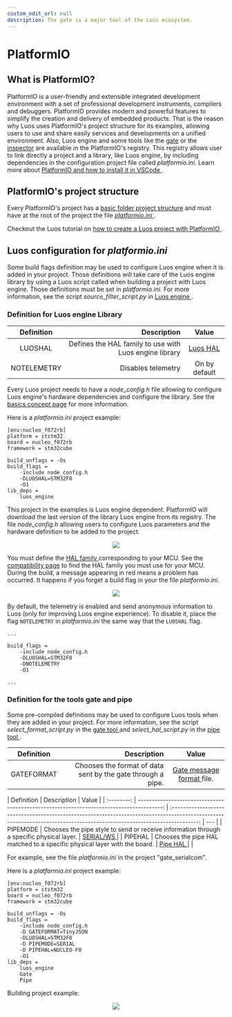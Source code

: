 ```yaml
---
custom_edit_url: null
description: The gate is a major tool of the Luos ecosystem.
---
```



# PlatformIO

## What is PlatformIO?

PlatformIO is a user-friendly and extensible integrated development environment with a set of professional development instruments, compilers and debuggers. PlatformIO provides modern and powerful features to simplify the creation and delivery of embedded products.
That is the reason why Luos uses PlatformIO's project structure for its examples, allowing users to use and share easily services and developments on a unified environment. Also, Luos engine and some tools like the [gate](/docs/tools/gate) or the [inspector](/docs/tools/inspector) are available in the PlatformIO's registry. This registry allows user to link directly a project and a library, like Luos engine, by including dependencies in the configuration project file called _platformio.ini_.
Learn more about <a href="https://platformio.org" target="_blank">PlatformIO and how to install it in VSCode <IconExternalLink width="10" /></a>.

## PlatformIO's project structure

Every PlatformIO's project has a <a href="https://docs.platformio.org/en/latest/projectconf/section_platformio.html#directory-options" target="_blank">basic folder project structure<IconExternalLink width="10"/></a> and must have at the root of the project the file <a href="https://docs.platformio.org/en/latest/projectconf/section_platformio.html#generic-options" target="_blank">_platformio.ini_ <IconExternalLink width="10" /></a>.

Checkout the Luos tutorial on <a href="https://www.luos.io/tutorials/pio" target="_blank">how to create a Luos project with PlatformIO <IconExternalLink width="10" /></a>.

## Luos configuration for _platformio.ini_

Some build flags definition may be used to configure Luos engine when it is added in your project. Those definitions will take care of the Luos engine library by using a Luos script called when building a project with Luos engine. Those definitions must be set in _platformio.ini_.
For more information, see the script _source_filter_script.py_ in <a href="https://github.com/Luos-io/luos_engine" target="_blank" rel="external nofollow">Luos engine <IconExternalLink width="10" /></a>.

### Definition for Luos engine Library

| Definition  |                                            Description |                                                                           Value                                                                            |
| :---------: | -----------------------------------------------------: | :--------------------------------------------------------------------------------------------------------------------------------------------------------: |
|   LUOSHAL   | Defines the HAL family to use with Luos engine library | <a href="https://github.com/Luos-io/luos_engine/tree/main/engine/HAL" target="_blank" rel="external nofollow"> Luos HAL <IconExternalLink width="10" /></a> |
| NOTELEMETRY |                                     Disables telemetry |                                                                       On by default                                                                        |

Every Luos project needs to have a _node_config.h_ file allowing to configure Luos engine's hardware dependencies and configure the library. See the [basics concept page](/docs/luos-technology/basics/orga) for more information.

Here is a _platformio.ini_ project example:

```AsciiDoc
[env:nucleo_f072rb]
platform = ststm32
board = nucleo_f072rb
framework = stm32cube

build_unflags = -Os
build_flags =
    -include node_config.h
    -DLUOSHAL=STM32F0
    -O1
lib_deps =
    luos_engine
```

This project in the examples is Luos engine dependent. PlatformIO will download the last version of the library Luos engine from its registry. The file _node_config.h_ allowing users to configure Luos parameters and the hardware definition to be added to the project.

<div align="center">
  <Image src="/img/telemetry.png" darkSrc="/img/telemetry.png" />
</div>

You must define the <a href="https://github.com/Luos-io/luos_engine/tree/main/engine/HAL" target="_blank" rel="external nofollow">HAL family <IconExternalLink width="10" /></a> corresponding to your MCU. See the [compatibility page](/docs/compatibility/mcu_demoboard) to find the HAL family you must use for your MCU. During the build, a message appearing in red means a problem has occurred. It happens if you forget a build flag in your the file _platformio.ini_.

<div align="center">
  <Image src="/img/telemetry-1.png" darkSrc="/img/telemetry-1.png" />
</div>

By default, the telemetry is enabled and send anonymous information to Luos (only for improving Luos engine experience). To disable it, place the flag `NOTELEMETRY` in _platformio.ini_ the same way that the `LUOSHAL` flag.

```AsciiDoc
...

build_flags =
    -include node_config.h
    -DLUOSHAL=STM32F0
    -DNOTELEMETRY
    -O1

...
```

### Definition for the tools gate and pipe

Some pre-compiled definitions may be used to configure Luos tools when they are added in your project.
For more information, see the script _select_format_script.py_ in the <a href="https://github.com/Luos-io/luos_engine/tree/main/tool_services/gate" target="_blank" rel="external nofollow">gate tool <IconExternalLink width="10" /></a> and _select_hal_script.py_ in the <a href="https://github.com/Luos-io/luos_engine/tree/main/tool_services/pipe" target="_blank" rel="external nofollow">pipe tool <IconExternalLink width="10" /></a>.

| Definition |                                                 Description |                                                                                       Value                                                                                        |
| :--------: | ----------------------------------------------------------: | :--------------------------------------------------------------------------------------------------------------------------------------------------------------------------------: |
| GATEFORMAT | Chooses the format of data sent by the gate through a pipe. | <a href="https://github.com/Luos-io/luos_engine/tree/main/tool_services/gate" target="_blank" rel="external nofollow">Gate message format <IconExternalLink width="10" /></a> file. |

| Definition |                                                                              Description |                                                                                  Value                                                                                   |
| :--------: | ---------------------------------------------------------------------------------------: | :----------------------------------------------------------------------------------------------------------------------------------------------------------------------: | --- |
|  PIPEMODE  | Chooses the pipe style to send or receive information through a specific physical layer. |    <a href="https://github.com/Luos-io/luos_engine/tree/main/tool_services/pipe" target="_blank" rel="external nofollow">SERIAL/WS <IconExternalLink width="10" /></a>    |
|  PIPEHAL   |                Chooses the pipe HAL matched to a specific physical layer with the board. | <a href="https://github.com/Luos-io/luos_engine/tree/main/tool_services/pipe/SERIAL" target="_blank" rel="external nofollow">Pipe HAL <IconExternalLink width="10" /></a> |     |

For example, see the file _platformio.ini_ in the project "gate_serialcom".

Here is a _platformio.ini_ project example:

```AsciiDoc
[env:nucleo_f072rb]
platform = ststm32
board = nucleo_f072rb
framework = stm32cube

build_unflags = -Os
build_flags =
    -include node_config.h
    -D GATEFORMAT=TinyJSON
    -DLUOSHAL=STM32F0
    -D PIPEMODE=SERIAL
    -D PIPEHAL=NUCLEO-F0
    -O1
lib_deps =
    luos_engine
    Gate
    Pipe
```

Building project example:

<div align="center">
  <Image src="/img/telemetry-2.png" darkSrc="/img/telemetry-2.png" />
</div>
